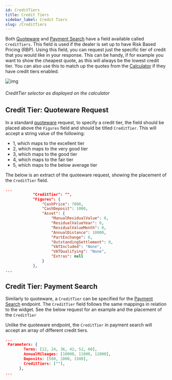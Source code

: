 ```yaml
---
id: CreditTiers
title: Credit Tiers
sidebar_label: Credit Tiers
slug: /CreditTiers
---
```

Both [Quoteware](/documentation/docs/) and [Payment Search](PaymentSearch) have a field available called `CreditTiers`.
This field is used if the dealer is set up to have Risk Based Pricing (RBP).
Using this field, you can request just the specific tier of credit that you would like in your response. This can be handy, if for example you want to show the cheapest quote,
as this will always be the lowest credit tier. You can also use this to match up the quotes from the [Calculator](Widget) if they have credit tiers enabled.

![img](../../static/img/CreditTierWidget.png 'Credit tiers on the widget')
###### CreditTier selector as displayed on the calculator

## Credit Tier: Quoteware Request

In a standard [quoteware](/) request, to specify a credit tier, the field should be placed above the `Figures` field and should be titled `CreditTier`. This will accept a string value of the following:

- 1, which maps to the excellent tier
- 2, which maps to the very good tier
- 3, which maps to the good tier
- 4, which maps to the fair tier
- 5, which maps to the below average tier

The below is an extract of the quoteware request, showing the placement of the `CreditTier` field.

```json {2} title="application/json"
...
			"CreditTier": "",
			"Figures": {
				"CashPrice": 7000,
				"CashDeposit": 1000,
				"Asset": {
					"ManualResidualValue": 0,
					"ResidualValueYear": 0,
					"ResidualValueMonth": 0,
					"AnnualDistance": 10000,
					"PartExchange": 0,
					"OutstandingSettlement": 0,
					"VATIncluded": "None",
					"VATQualifying": "None",
					"Extras": null
				}
			},
...
```


## Credit Tier: Payment Search

Similarly to quoteware, a `CreditTier` can be specified for the [Payment Search](PaymentSearch) endpoint. The `CreditTier` field follows the same mappings in relation to the widget. See the below request for an example and the placement of the `CreditTier`

Unlike the quoteware endpoint, the `CreditTier` in payment search will accept an array of different credit tiers.

```json {6} title="application/json"
...
 Parameters: {
        Terms: [12, 24, 36, 42, 52, 60],
        AnnualMileages: [10000, 11000, 12000],
        Deposits: [500, 1000, 1500],
        CreditTiers: [""],
      },
...
```